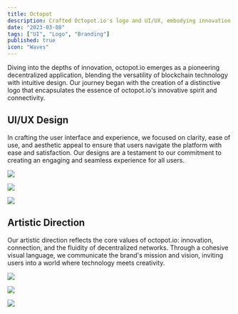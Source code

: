 ```yaml
---
title: Octopot
description: Crafted Octopot.io's logo and UI/UX, embodying innovation in blockchain through intuitive and engaging design.
date: "2023-03-08"
tags: ["UI", "Logo", "Branding"]
published: true
icon: "Waves"
---
```


Diving into the depths of innovation, octopot.io emerges as a pioneering decentralized application, blending the versatility of blockchain technology with intuitive design. Our journey began with the creation of a distinctive logo that encapsulates the essence of octopot.io's innovative spirit and connectivity. 

## UI/UX Design

In crafting the user interface and experience, we focused on clarity, ease of use, and aesthetic appeal to ensure that users navigate the platform with ease and satisfaction. Our designs are a testament to our commitment to creating an engaging and seamless experience for all users.

![](/images/octopot-ui-mobile.webp)

![](/images/octopot-figma.webp)

![](/images/octopot-ui-1.webp)

## Artistic Direction

Our artistic direction reflects the core values of octopot.io: innovation, connection, and the fluidity of decentralized networks. Through a cohesive visual language, we communicate the brand's mission and vision, inviting users into a world where technology meets creativity.

![](/images/octopot-da-1.webp)

![](/images/octopot-da-2.webp)

![](/images/octopot-da-3.webp)
